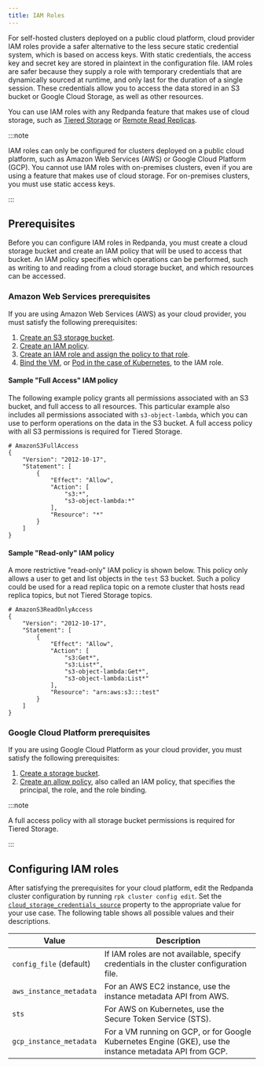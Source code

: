 ```yaml
---
title: IAM Roles
---
```


<head>
    <meta name="title" content="IAM Roles | Redpanda Docs"/>
    <meta name="description" content="For self-hosted clusters deployed on a public cloud platform, cloud provider IAM roles provide a safer alternative to the less secure static credential system, which is based on access keys."/>
</head>

For self-hosted clusters deployed on a public cloud platform, cloud provider IAM roles provide a safer alternative to the less secure static credential system, which is based on access keys. With static credentials, the access key and secret key are stored in plaintext in the configuration file. IAM roles are safer because they supply a role with temporary credentials that are dynamically sourced at runtime, and only last for the duration of a single session. These credentials allow you to access the data stored in an S3 bucket or Google Cloud Storage, as well as other resources.

You can use IAM roles with any Redpanda feature that makes use of cloud storage, such as [Tiered Storage](/docs/data-management/tiered-storage/) or [Remote Read Replicas](/docs/data-management/remote-read-replicas).

:::note

IAM roles can only be configured for clusters deployed on a public cloud platform, such as Amazon Web Services (AWS) or Google Cloud Platform (GCP). You cannot use IAM roles with on-premises clusters, even if you are using a feature that makes use of cloud storage. For on-premises clusters, you must use static access keys.

:::

## Prerequisites

Before you can configure IAM roles in Redpanda, you must create a cloud storage bucket and create an IAM policy that will be used to access that bucket. An IAM policy specifies which operations can be performed, such as writing to and reading from a cloud storage bucket, and which resources can be accessed. 

### Amazon Web Services prerequisites

If you are using Amazon Web Services (AWS) as your cloud provider, you must satisfy the following prerequisites:

1. [Create an S3 storage bucket](https://docs.aws.amazon.com/AmazonS3/latest/userguide/creating-bucket.html).
2. [Create an IAM policy](https://aws.amazon.com/blogs/security/writing-iam-policies-how-to-grant-access-to-an-amazon-s3-bucket/).
3. [Create an IAM role and assign the policy to that role](https://docs.aws.amazon.com/IAM/latest/UserGuide/access_policies_job-functions_create-policies.html).
4. [Bind the VM](https://docs.aws.amazon.com/AWSEC2/latest/UserGuide/iam-roles-for-amazon-ec2.html#attach-iam-role), or [Pod in the case of Kubernetes](https://docs.aws.amazon.com/eks/latest/userguide/specify-service-account-role.html), to the IAM role.

#### Sample "Full Access" IAM policy

The following example policy grants all permissions associated with an S3 bucket, and full access to all resources. This particular example also includes all permissions associated with `s3-object-lambda`, which you can use to perform operations on the data in the S3 bucket. A full access policy with all S3 permissions is required for Tiered Storage.

```
# AmazonS3FullAccess
{
    "Version": "2012-10-17",
    "Statement": [
        {
            "Effect": "Allow",
            "Action": [
                "s3:*",
                "s3-object-lambda:*"
            ],
            "Resource": "*"
        }
    ]
}
```

#### Sample "Read-only" IAM policy

A more restrictive "read-only" IAM policy is shown below. This policy only allows a user to get and list objects in the `test` S3 bucket. Such a policy could be used for a read replica topic on a remote cluster that hosts read replica topics, but not Tiered Storage topics.

```
# AmazonS3ReadOnlyAccess
{
    "Version": "2012-10-17",
    "Statement": [
        {
            "Effect": "Allow",
            "Action": [
                "s3:Get*",
                "s3:List*",
                "s3-object-lambda:Get*",
                "s3-object-lambda:List*"
            ],
            "Resource": "arn:aws:s3:::test"
        }
    ]
}
```

### Google Cloud Platform prerequisites

If you are using Google Cloud Platform as your cloud provider, you must satisfy the following prerequisites:

1. [Create a storage bucket](https://cloud.google.com/storage/docs/creating-buckets).
2. [Create an allow policy](https://cloud.google.com/iam/docs/overview), also called an IAM policy, that specifies the principal, the role, and the role binding.

:::note

A full access policy with all storage bucket permissions is required for Tiered Storage.

:::

## Configuring IAM roles

After satisfying the prerequisites for your cloud platform, edit the Redpanda cluster configuration by running `rpk cluster config edit`. Set the [`cloud_storage_credentials_source`](https://docs.redpanda.com/docs/reference/cluster-properties/#cloud-storage) property to the appropriate value for your use case. The following table shows all possible values and their descriptions.

| Value       | Description |
| ----------- | ----------- |
| `config_file` (default) | If IAM roles are not available, specify credentials in the cluster configuration file.|
| `aws_instance_metadata` | For an AWS EC2 instance, use the instance metadata API from AWS.|
| `sts` |For AWS on Kubernetes, use the Secure Token Service (STS).|
| `gcp_instance_metadata` |For a VM running on GCP, or for Google Kubernetes Engine (GKE), use the instance metadata API from GCP.|